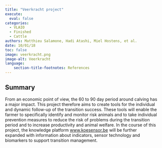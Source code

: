 ```yaml
---
title: "Veerkracht project"
execute:
  eval: false
categories:
  - VLAIO
  - Finished
  - Cattle
authors: Matthieu Salamone, Hadi Atashi, Miel Hostens, et al.
date: 10/01/18
toc: false
image: veerkracht.png
image-alt: Veerkracht
language: 
    section-title-footnotes: References
---
```


## Summary

From an economic point of view, the 60 to 90 day period around calving has a major impact. This project therefore aims to create tools for the individual and dynamic follow-up of the transition success. These tools will enable the farmer to specifically identify and monitor risk animals and to take individual prevention measures to reduce the risk of problems during the transition period and to increase productivity and animal welfare. In the course of this project, the knowledge platform [www.koesensor.be](http://www.koesensor.be/uncategorized/nieuw-project-veerkracht/) will be further expanded with information about indicators, sensor technology and biomarkers to support transition management.
